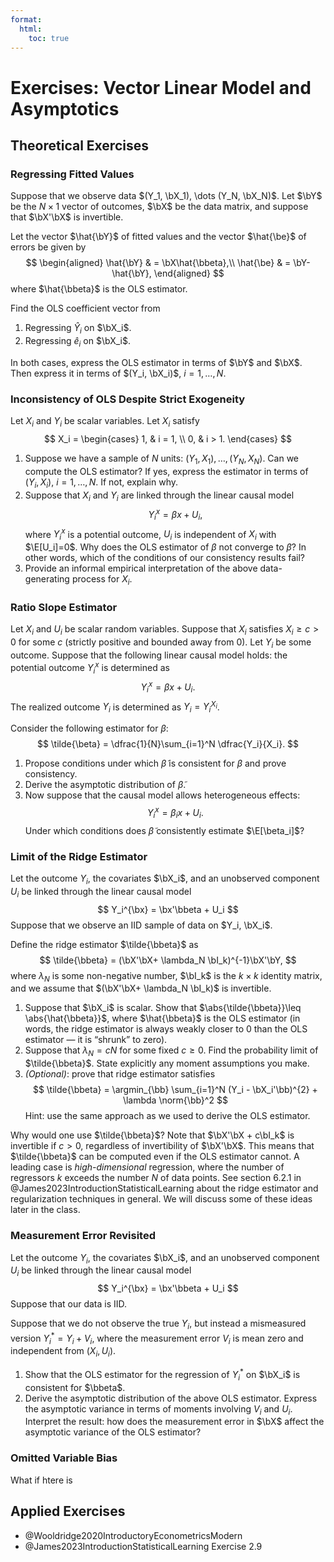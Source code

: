 ```yaml
---
format:
  html:
    toc: true
---
```


# Exercises: Vector Linear Model and Asymptotics


## Theoretical Exercises 

### Regressing Fitted Values

Suppose that we observe data $(Y_1, \bX_1), \dots (Y_N, \bX_N)$. Let $\bY$ be the $N\times 1$ vector of outcomes, $\bX$ be the data matrix, and suppose that $\bX'\bX$ is invertible. 

Let the vector $\hat{\bY}$ of fitted values and the vector $\hat{\be}$ of errors be given by 
$$
\begin{aligned}
\hat{\bY} & = \bX\hat{\bbeta},\\
\hat{\be} & = \bY- \hat{\bY},
\end{aligned}
$$
where $\hat{\bbeta}$ is the OLS estimator. 

Find the OLS coefficient vector from

1. Regressing $\hat{Y}_i$ on $\bX_i$.
2. Regressing $\hat{e}_i$ on $\bX_i$.

In both cases, express the OLS estimator in terms of $\bY$ and $\bX$. Then express it in terms of $(Y_i, \bX_i)$, $i=1, \dots, N$.

### Inconsistency of OLS Despite Strict Exogeneity

Let $X_i$ and $Y_i$ be scalar variables. Let $X_i$ satisfy
$$
X_i = \begin{cases}
1, & i = 1, \\
0, & i > 1.
\end{cases}
$$

1. Suppose we have a sample of $N$ units: $(Y_1, X_1), \dots, (Y_N, X_N)$. Can we compute the OLS estimator? If yes, express the estimator in terms of $(Y_i, X_i)$, $i=1,\dots, N$. If not, explain why.
2. Suppose that $X_i$ and $Y_i$ are linked through the linear causal model
$$
Y_i^x = \beta x + U_i,
$$
where $Y_i^x$ is a potential outcome, $U_i$ is independent of $X_i$ with $\E[U_i]=0$. Why does the OLS estimator of $\beta$ not converge to $\beta$? In other words, which of the conditions of our consistency results fail?
3. Provide an informal empirical interpretation of the above data-generating process for $X_i$.

### Ratio Slope Estimator

Let $X_i$ and $U_i$ be scalar random variables. Suppose that $X_i$ satisfies $X_i\geq c>0$ for some $c$ (strictly positive and bounded away from 0). Let $Y_i$ be some outcome. Suppose that the following linear causal model holds: the potential outcome $Y_i^x$ is determined as
$$
Y_i^x = \beta x + U_i.
$$
The realized outcome $Y_i$ is determined as $Y_i = Y_i^{X_i}$.

Consider the following estimator for $\beta$:
$$
\tilde{\beta} = \dfrac{1}{N}\sum_{i=1}^N \dfrac{Y_i}{X_i}.
$$

1. Propose conditions under which $\tilde{\beta}$ is consistent for $\beta$ and prove consistency.
2. Derive the asymptotic distribution of $\tilde{\beta}$.
3. Now suppose that the causal model allows heterogeneous effects:
$$
Y_i^x = \beta_i x + U_i.
$$
Under which conditions does $\tilde{\beta}$ consistently estimate $\E[\beta_i]$?
 
### Limit of the Ridge Estimator

Let the outcome $Y_i$, the covariates $\bX_i$, and an unobserved component $U_i$ be linked through the linear causal model
$$
Y_i^{\bx} = \bx'\bbeta + U_i
$$
Suppose that we observe an IID sample of data on $Y_i, \bX_i$. 

Define the ridge estimator $\tilde{\bbeta}$ as
$$
\tilde{\bbeta} = (\bX'\bX+ \lambda_N \bI_k)^{-1}\bX'\bY,
$$
where $\lambda_N$ is some non-negative number, $\bI_k$ is the $k\times k$ identity matrix, and we assume that $(\bX'\bX+ \lambda_N \bI_k)$ is invertible. 

1. Suppose that $\bX_i$ is scalar. Show that $\abs{\tilde{\bbeta}}\leq \abs{\hat{\bbeta}}$, where $\hat{\bbeta}$ is the OLS estimator (in words, the ridge estimator is always weakly closer to 0 than the OLS estimator — it is "shrunk" to zero).
2. Suppose that $\lambda_N = cN$ for some fixed $c\geq 0$. Find the probability limit of $\tilde{\bbeta}$. State explicitly any moment assumptions you make. 
3. *(Optional)*: prove that ridge estimator satisfies
$$
\tilde{\bbeta} = \argmin_{\bb} \sum_{i=1}^N (Y_i - \bX_i'\bb)^{2} + \lambda \norm{\bb}^2
$$
Hint: use the same approach as we used to derive the OLS estimator. 
  

Why would one use $\tilde{\bbeta}$? Note that $\bX'\bX + c\bI_k$ is invertible if $c>0$, regardless of invertibility of $\bX'\bX$. This means that $\tilde{\bbeta}$ can be computed even if the OLS estimator cannot. A leading case is *high-dimensional* regression, where the number of regressors $k$ exceeds the number $N$ of data points. See section 6.2.1 in @James2023IntroductionStatisticalLearning about the ridge estimator and regularization techniques in general. We will discuss some of these ideas later in the class.

### Measurement Error Revisited

Let the outcome $Y_i$, the covariates $\bX_i$, and an unobserved component $U_i$ be linked through the linear causal model
$$
Y_i^{\bx} = \bx'\bbeta + U_i
$$
Suppose that our data is IID.


Suppose that we do not observe the true $Y_i$, but instead a mismeasured version $Y_i^*= Y_i + V_i$, where the measurement error $V_i$ is mean zero and independent from $(X_i, U_i)$. 

1. Show that the OLS estimator for the regression of $Y_i^*$ on $\bX_i$ is consistent for $\bbeta$.
2. Derive the asymptotic distribution of the above OLS estimator. Express the asymptotic variance in terms of moments involving $V_i$ and $U_i$. Interpret the result: how does the measurement error in $\bX$ affect the asymptotic variance of the OLS estimator? 



### Omitted Variable Bias

What if htere is 



## Applied Exercises

- @Wooldridge2020IntroductoryEconometricsModern
- @James2023IntroductionStatisticalLearning Exercise 2.9 